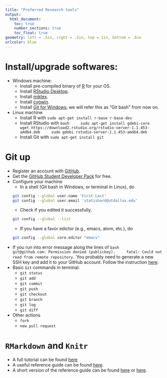 ```yaml
---
title: "Preferred Research tools"
output:
  html_document:
    toc: true
    number_sections: true
    toc_float: true
geometry: left = .5in, right = .5in, top = 1in, bottom = .6in
urlcolor: blue
---
```


# Install/upgrade softwares:
* Windows machine:
    + Install pre-compiled binary of [R](https://cloud.r-project.org) for your OS.
    + Install [RStudio Desktop](https://www.rstudio.com/products/rstudio/download/preview/).
    + Install [miktex](https://miktex.org/download).
    + Install [cygwin](https://www.cygwin.com).
    + Install [Git for Windows](https://gitforwindows.org); we will refer this as "Git bash" from now on.
* Linux machine
    + Install R with `sudo apt-get install r-base r-base-dev`
    + Install RStudio with 
    ```bash
      sudo apt-get install gdebi-core
      wget https://download2.rstudio.org/rstudio-server-1.1.453-amd64.deb
      sudo gdebi rstudio-server-1.1.453-amd64.deb
      ```
    + Install Git with `sudo apt-get install git`
    
# Git up
* Register an account with [GitHub](https://github.com).
* Get the [GitHub Student Developer Pack](https://education.github.com/pack) for free.
* Configure your machine
    + In a shell (Git bash in Windows, or terminal in Linux), do
    ```bash
    git config --global user.name 'First Last'
    git config --global user.email 'statishard@utdallas.edu'
    ```
    + Check if you edited it successfully.
    ```bash
    git config --global --list
    ```
    + If you have a favor edictor (e.g., emacs, atom, etc.), do
    ```bash
    git config --global core.editor "emacs"
    ```
* If you run into error message along the lines of
    ```bash
    git@github.com: Permission denied (publickey).
    fatal: Could not read from remote repository.
    ```
You probably need to generate a new SSH key and add it to your GitHub account.
Follow the instruction [here](help.github.com/articles/generating-a-new-ssh-key-and-adding-it-to-the-ssh-agent/).
* Basic `Git` commands in terminal:
    - `git status`
    - `git add`
    - `git commit`
    - `git push`
    - `git checkout`
    - `git branch`
    - `git log`
    - `git diff`
* Other actions
    - `fork`
    - `new pull request`
    
# `RMarkdown` and `Knitr`
- A full tutorial can be found [here](www.rmarkdown.rstudio.com/lesson-1.html)
- A useful reference guide can be found [here](www.rstudio.com/wp-content/uploads/2015/03/rmarkdown-reference.pdf).
- A short version of the reference guide can be found [here](www.rmarkdown.rstudio.com/lesson-15.html) or [here](www.rstudio.com/wp-content/uploads/2015/02/rmarkdown-cheatsheet.pdf).

